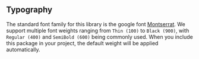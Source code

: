 
<Meta of={TypographyStories} />

## Typography

The standard font family for this library is the google font [Montserrat](https://fonts.googleapis.com/css2?family=Montserrat:ital,wght@0,100..900;1,100..900&display=swap).
We support multiple font weights ranging from `Thin (100)` to `Black (900)`,
with `Regular (400)` and `SemiBold (600)` being commonly used.
When you include this package in your project, the default weight will be applied automatically.

<Canvas>
  <Story of={TypographyStories.Headers} />
</Canvas>

<Canvas>
  <Story of={TypographyStories.Body} />
</Canvas>

<Canvas>
  <Story of={TypographyStories.Footnote} />
</Canvas>

